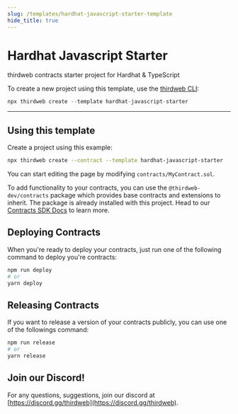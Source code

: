 ```yaml
---
slug: /templates/hardhat-javascript-starter-template
hide_title: true
---
```



# Hardhat Javascript Starter

thirdweb contracts starter project for Hardhat & TypeScript

To create a new project using this template, use the [thirdweb CLI](/cli):

```jsx
npx thirdweb create --template hardhat-javascript-starter
```

<div
  style={{
    display: "flex",
    flexDirection: "row",
    gap: "2%",
    marginBottom: 32,
    width: "100%",
    alignItems: "center",
    justifyContent: "center",
    marginTop: 16,
  }}
>
  <ViewCodeButton
    link="https://github.com/thirdweb-example/hardhat-javascript-starter"
    name="hardhat-javascript-starter"
  />
</div>

---

## Using this template

Create a project using this example:

```bash
npx thirdweb create --contract --template hardhat-javascript-starter
```

You can start editing the page by modifying `contracts/MyContract.sol`.

To add functionality to your contracts, you can use the `@thirdweb-dev/contracts` package which provides base contracts and extensions to inherit. The package is already installed with this project. Head to our [Contracts SDK Docs](https://portal.thirdweb.com/thirdweb-deploy/contract-extensions) to learn more.

## Deploying Contracts

When you're ready to deploy your contracts, just run one of the following command to deploy you're contracts:

```bash
npm run deploy
# or
yarn deploy
```

## Releasing Contracts

If you want to release a version of your contracts publicly, you can use one of the followings command:

```bash
npm run release
# or
yarn release
```

## Join our Discord!

For any questions, suggestions, join our discord at [https://discord.gg/thirdweb](https://discord.gg/thirdweb).
